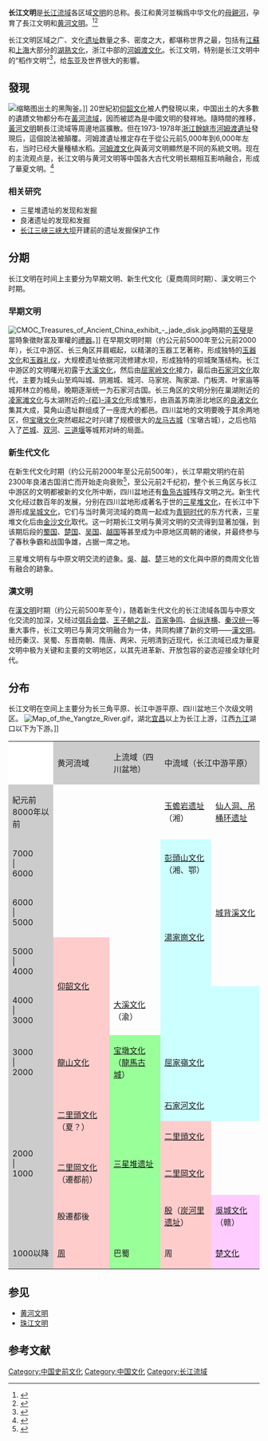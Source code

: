 {{中国历史|hidden=1}}
'''长江文明'''是[[长江流域|长江流域]]各区域[[文明|文明]]的总称。長江和黄河並稱爲中华文化的[[母親河|母親河]]，孕育了長江文明和[[黄河文明|黄河文明]]。<ref>{{cite news|title=立法让长江母亲河“容光焕发”|newspaper=《中国人大》期刊公眾號|date=2021-02-22|last=王晓琳|url=http://www.npc.gov.cn/npc/c30834/202102/f8297aee49a24cd9a1e4e38fe5e9ecd0.shtml|archiveurl=https://web.archive.org/web/20210228223816/http://www.npc.gov.cn/npc/c30834/202102/f8297aee49a24cd9a1e4e38fe5e9ecd0.shtml|archivedate=2021-02-28}}</ref><ref>{{cite news|title=保护母亲河：清华人在行动|newspaper=清华大学官网「清华映像」欄目|date=2015|last=张铮|url=https://www.tsinghua.edu.cn/info/2116/81166.htm|archiveurl=https://web.archive.org/web/20210612093259/https://www.tsinghua.edu.cn/info/2116/81166.htm|archivedate=2021-06-12}}</ref>

长江文明区域之广、文化[[遗址|遗址]]数量之多、密度之大，都堪称世界之最，包括有[[江蘇|江蘇]]和[[上海|上海]]大部分的[[湖熟文化|湖熟文化]]，浙江中部的[[河姆渡文化|河姆渡文化]]。长江文明，特别是长江文明中的“稻作文明”<ref>{{cite journal|author1=岳汉|title=中国稻作文明|journal=孔子学院院刊|date=2015|issue=5|url=http://www.cim.chinesecio.com/hbcms/f/article/info?id=4e1cb6f596c1428bb66a1632d9bcb812|accessdate=2017-04-21}}</ref>，给[[东亚|东亚]]及世界很大的影響。

== 發現 ==
[[File:Zhejiang_Sheng_Bowuguan_2014.09.28_10-11-59.jpg|缩略图]]出土的黑陶釜。]]
20世紀初[[仰韶文化|仰韶文化]]被人們發現以來，中国出土的大多數的遺蹟文物都分布在[[黃河流域|黃河流域]]，因而被認為是中國文明的發祥地。隨時間的推移，[[黃河文明|黃河文明]]朝長江流域等周邊地區擴散。但在1973-1978年[[浙江|浙江]][[餘姚市|餘姚市]][[河姆渡遺址|河姆渡遺址]]發現后，這個說法被顛覆。河姆渡遺址推定存在于從公元前5,000年到6,000年左右，当时已经大量種植水稻。[[河姆渡文化|河姆渡文化]]與黃河文明顯然是不同的系統文明。现在的主流观点是，长江文明与黄河文明等中国各大古代文明长期相互影响融合，形成了華夏文明。<ref>{{cite book| title = 《中華文化史》(上)| author = 馮天瑜，周積明| publisher = 桂冠圖書公司| date = 1993年5月| ISBN = 9575516494 }}</ref>
=== 相关研究 ===
* 三星堆遗址的发现和发掘
* 良渚遗址的发现和发掘
* [[长江三峡|长江三峡]][[三峡大坝|三峡大坝]]开建前的遗址发掘保护工作

== 分期 ==
长江文明在时间上主要分为早期文明、新生代文化（夏商周同时期）、漢文明三个时期。
===早期文明===
[[File:CMOC_Treasures_of_Ancient_China_exhibit_-_jade_disk.jpg|thumb]]時期的[[玉璧|玉璧]]是當時象徵財富及軍權的[[禮器|禮器]]。]]
在早期文明时期（约公元前5000年至公元前2000年），长江中游区、长三角区并肩崛起，以精湛的玉器工艺著称，形成独特的[[玉器文化|玉器文化]]和[[玉器礼仪|玉器礼仪]]，大规模遗址依据河流修建水坝，形成独特的坝城聚落结构。长江中游区的文明曙光初露于[[大溪文化|大溪文化]]，然后由[[屈家岭文化|屈家岭文化]]接力，最后由[[石家河文化|石家河文化]]取代，主要为城头山至鸡叫城、阴湘城、城河、马家垸、陶家湖、门板湾、叶家庙等城邦林立的格局，晚期逐渐统一为石家河古国。长三角区的文明分别在巢湖附近的[[凌家滩文化|凌家滩文化]]与太湖附近的[[崧澤文化|-{崧}-泽文化]]形成雏形，由涵盖苏南浙北地区的[[良渚文化|良渚文化]]集其大成，莫角山遗址群组成了一座庞大的都邑。四川盆地的文明要晚于其余两地区，但[[宝墩文化|宝墩文化]]突然崛起之时兴建了规模很大的[[宝墩文化|龙马古城]]（宝墩古城），之后也陷入了[[芒城遗址|芒城]]、[[双河遗址|双河]]、[[郫县古城遗址|三道堰]]等城邦对峙的局面。
===新生代文化===
在新生代文化时期（约公元前2000年至公元前500年），长江早期文明约在前2300年良渚古国消亡而开始走向衰败<ref>{{cite book |author=朱金坤 |authorlink= |coauthors= |title=《湮灭的古国故都 良渚遗址概论》 |year=2010年 |publisher=西泠印社出版社 |location=杭州 |isbn=978-7-80735-800-8 }}</ref>，至公元前2千纪初，整个长三角区与长江中游区的文明都被新的文化所中断，四川盆地还有[[鱼凫村遗址|鱼凫古城]]残存文明之光。新生代文化经过数百年的发展，分别在四川盆地形成著名于世的[[三星堆文化|三星堆文化]]，在长江中下游形成[[吴城文化|吴城文化]]，它们与当时黄河流域的商周一起成为[[青铜时代|青铜时代]]的东方代表，三星堆文化后由[[金沙文化|金沙文化]]取代。这一时期长江文明与黄河文明的交流得到显著加强，到该期后段的[[蜀国|蜀国]]、[[楚国|楚国]]、[[吴国|吴国]]、[[越国|越国]]等甚至成为中原地区周朝的诸侯，并最终参与了春秋争霸和战国争雄，占据一席之地。

三星堆文明有与中原文明交流的迹象。[[吴文化|吳]]、[[越文化|越]]、[[楚文化|楚]]三地的文化與中原的商周文化皆有融合的跡象。

===漢文明===
在[[汉文化|漢文明]]时期（约公元前500年至今），随着新生代文化的长江流域各国与中原文化交流的加深，又经过[[弭兵会盟|弭兵会盟]]、[[王子朝之乱|王子朝之乱]]、[[诸子百家|百家争鸣]]、[[合纵连横|合纵连横]]、[[秦汉统一|秦汉统一]]等重大事件，长江文明已与黄河文明融合为一体，共同构建了新的文明——[[汉文化|漢文明]]。经历秦汉、吴蜀、东晋南朝、隋唐、两宋、元明清到近现代，长江流域已成为華夏文明中极为关键和主要的文明地区，以其先进革新、开放包容的姿态迎接全球化时代。

==分布==
长江文明在空间上主要分为长三角平原、长江中游平原、四川盆地三个次级文明区。
[[File:Map_of_the_Yangtze_River.gif|thumb]]，湖北[[宜昌|宜昌]]以上为长江上游，江西[[九江|九江]]湖口以下为下游。]]
{| style="width: 100%; text-align: center; vertical-align: middle;" class="wikitable"
|-----
| style="background-color: rgb(255, 255, 255);" |
| style="background-color: rgb(204, 204, 204);" | 黄河流域
| style="background-color: rgb(204, 204, 204);" | 上流域（四川盆地）
| colspan="2" style="background-color: rgb(204, 204, 204);" | 中流域（长江中游平原）
| colspan="2" style="background-color: rgb(204, 204, 204);" | 下流域（长三角平原）
|-----
| style="background-color: rgb(204, 204, 204);" | 紀元前8000年以前
| <br> || <br> || [[玉蟾岩遗址|玉蟾岩遗址]]（湘） || [[仙人洞、吊桶环遗址|仙人洞、吊桶环遗址]] ||<br>
| [[上山遗址|上山文化]]（浙） <br>
|-----
| style="background-color: rgb(204, 204, 204);" | 7000<br>|<br>6000
| <br> || <br>
| style="background-color: rgb(204, 255, 255);" | [[彭頭山文化|彭頭山文化]]（湘、鄂）
| <br> || <br> || <br>
|-----
| style="background-color: rgb(204, 204, 204);" | 6000<br>|<br>5000
| <br> || <br>
| rowspan="2" style="background-color: rgb(204, 255, 255);" | [[湯家崗文化|湯家崗文化]]
| [[城背溪文化|城背溪文化]] || <br> || [[跨湖桥遗址|跨湖桥文化]]
|-----
| style="background-color: rgb(204, 204, 204);" | 5000<br>|<br>4000
| rowspan="3" style="background-color: rgb(255, 204, 204);" | [[仰韶文化|仰韶文化]]
| <br> || <br>
| style="background-color: rgb(255, 255, 204);" | [[馬家浜文化|馬家浜文化]]
| style="background-color: rgb(255, 255, 204);" | [[河姆渡文化|河姆渡文化]]（[[田螺山遗址|田螺山遗址]]）
|-----
| rowspan="2" style="background-color: rgb(204, 204, 204);" | 4000<br>|<br>3000
|rowspan="2" |[[大溪文化|大溪文化]]（渝） <br>
| rowspan="2" colspan="2" style="background-color: rgb(204, 255, 255);" | 
| colspan="2" style="background-color: rgb(255, 255, 204);" | [[崧澤文化|-{崧}-澤文化]]
|-----
| <br>
| rowspan="3" colspan="2" style="background-color: rgb(255, 255, 204);" | [[良渚文化|良渚文化]]（环太湖，现[[浙|浙]]、[[江苏省|苏]]、[[沪|沪]]、[[皖|皖]]等区域））
|-----
| rowspan="2" style="background-color: rgb(204, 204, 204);" | 3000<br>|<br>2000
| rowspan="2" style="background-color: rgb(255, 204, 204);" | [[龍山文化|龍山文化]]
| style="background-color: rgb(153, 255, 153);" | [[宝墩文化|宝墩文化]]（[[成都平原史前城址|龍馬古城]]）
| colspan="2" style="background-color: rgb(204, 255, 255);" | [[屈家嶺文化|屈家嶺文化]]
|-----
| rowspan="6" style="background-color: rgb(153, 255, 153);" | [[三星堆遗址|三星堆遗址]]
| colspan="2" rowspan="2" style="background-color: rgb(204, 255, 255);" | [[石家河文化|石家河文化]] 
|-----
| rowspan="5" style="background-color: rgb(204, 204, 204);" | 2000<br>|<br>1000
| rowspan="2" style="background-color: rgb(255, 204, 204);" | [[二里頭文化|二里頭文化]]（夏？）
| rowspan="3" | [[馬橋文化|馬橋文化]] || <br>
|-----
| style="background-color: rgb(255, 204, 204);" | [[二里頭文化|二里頭文化]]
| <br> || <br>
|-----
| style="background-color: rgb(255, 204, 204);" | [[二里岡文化|二里岡文化]]（遷都前）
| style="background-color: rgb(255, 204, 204);" | [[二里岡文化|二里岡文化]]
| <br> || <br>
|-----
| style="background-color: rgb(255, 204, 204);" | 殷遷都後
| style="background-color: rgb(255, 204, 204);" | [[商朝|殷]]（[[炭河里遗址|炭河里遗址]]）
| style="background-color: rgb(255, 204, 255);" | [[吳城文化|吳城文化]]（赣）
| rowspan="3" | [[湖熟文化|湖熟文化]]  || <br>
|-----
| rowspan="3" style="background-color: rgb(255, 204, 204);" | [[周朝|周]]
| rowspan="3" style="background-color: rgb(255, 204, 204);" | 周
| style="background-color: rgb(255, 204, 255);" rowspan="3" colspan="1" | [[楚文化|楚文化]]
| <br>
|-----
| rowspan="2" style="background-color: rgb(204, 204, 204);" | 1000以降
| rowspan="2" style="background-color: rgb(153, 255, 153);" | 巴蜀
| <br>
|-----
| colspan="2" | [[吴文化|吴文化]]、[[越文化|越文化]]
|}

== 参见 ==
{{Portal box|中国|历史}}
* [[黄河文明|黄河文明]]
* [[珠江文明|珠江文明]]
== 参考文献 ==
{{Reflist}}
{{Neolithic cultures of China}}
[[Category:中国史前文化|Category:中国史前文化]]
[[Category:中国文化|Category:中国文化]]
[[Category:长江流域|Category:长江流域]]